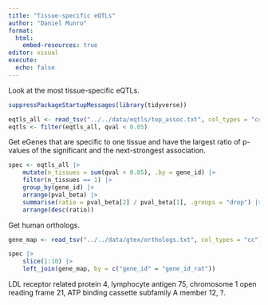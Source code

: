 ```yaml
---
title: "Tissue-specific eQTLs"
author: "Daniel Munro"
format:
  html:
    embed-resources: true
editor: visual
execute:
  echo: false
---
```


Look at the most tissue-specific eQTLs.

```r
suppressPackageStartupMessages(library(tidyverse))

eqtls_all <- read_tsv("../../data/eqtls/top_assoc.txt", col_types = "ccciicciccdddddddd")
eqtls <- filter(eqtls_all, qval < 0.05)
```

Get eGenes that are specific to one tissue and have the largest ratio of p-values of the significant and the next-strongest association.

```r
spec <- eqtls_all |>
    mutate(n_tissues = sum(qval < 0.05), .by = gene_id) |>
    filter(n_tissues == 1) |>
    group_by(gene_id) |>
    arrange(pval_beta) |>
    summarise(ratio = pval_beta[2] / pval_beta[1], .groups = "drop") |>
    arrange(desc(ratio))
```

Get human orthologs.

```r
gene_map <- read_tsv("../../data/gtex/orthologs.txt", col_types = "cc")

spec |>
    slice(1:10) |>
    left_join(gene_map, by = c("gene_id" = "gene_id_rat"))
```

LDL receptor related protein 4, lymphocyte antigen 75, chromosome 1 open reading frame 21, ATP binding cassette subfamily A member 12, ?.
